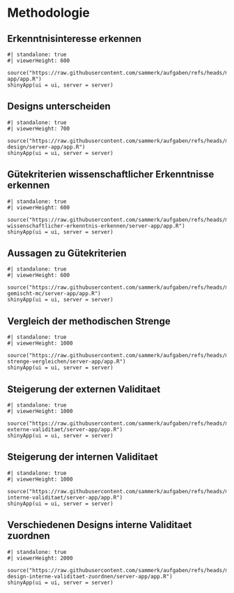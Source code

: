 # Methodologie
## Erkenntnisinteresse erkennen
```shinylive-r
#| standalone: true
#| viewerHeight: 600

source("https://raw.githubusercontent.com/sammerk/aufgaben/refs/heads/master/methodologie/erkenntnisinteresse/server-app/app.R")
shinyApp(ui = ui, server = server)
```

## Designs unterscheiden
```shinylive-r
#| standalone: true
#| viewerHeight: 700

source("https://raw.githubusercontent.com/sammerk/aufgaben/refs/heads/master/methodologie/experimentelles-design/server-app/app.R")
shinyApp(ui = ui, server = server)
```

## Gütekriterien wissenschaftlicher Erkenntnisse erkennen
```shinylive-r
#| standalone: true
#| viewerHeight: 600

source("https://raw.githubusercontent.com/sammerk/aufgaben/refs/heads/master/methodologie/guetekriterium-wissenschaftlicher-erkenntnis-erkennen/server-app/app.R")
shinyApp(ui = ui, server = server)
```


## Aussagen zu Gütekriterien
```shinylive-r
#| standalone: true
#| viewerHeight: 600

source("https://raw.githubusercontent.com/sammerk/aufgaben/refs/heads/master/methodologie/guetekriterien-gemischt-mc/server-app/app.R")
shinyApp(ui = ui, server = server)
```




## Vergleich der methodischen Strenge
```shinylive-r
#| standalone: true
#| viewerHeight: 1000

source("https://raw.githubusercontent.com/sammerk/aufgaben/refs/heads/master/methodologie/methodische-strenge-vergleichen/server-app/app.R")
shinyApp(ui = ui, server = server)
```


## Steigerung der externen Validitaet
```shinylive-r
#| standalone: true
#| viewerHeight: 1000

source("https://raw.githubusercontent.com/sammerk/aufgaben/refs/heads/master/methodologie/steigerung-externe-validitaet/server-app/app.R")
shinyApp(ui = ui, server = server)
```


## Steigerung der internen Validitaet
```shinylive-r
#| standalone: true
#| viewerHeight: 1000

source("https://raw.githubusercontent.com/sammerk/aufgaben/refs/heads/master/methodologie/steigerung-interne-validitaet/server-app/app.R")
shinyApp(ui = ui, server = server)
```

## Verschiedenen Designs interne Validitaet zuordnen
```shinylive-r
#| standalone: true
#| viewerHeight: 2000

source("https://raw.githubusercontent.com/sammerk/aufgaben/refs/heads/master/methodologie/dem-design-interne-validitaet-zuordnen/server-app/app.R")
shinyApp(ui = ui, server = server)
```